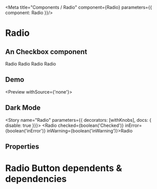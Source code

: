 
<Meta title="Components / Radio" component={Radio} parameters={{ component: Radio }}/>

# Radio

## An Checkbox component 

<Preview>
      <Radio>Radio</Radio>
       <Radio checked>Radio</Radio>
           <Radio inError>Radio</Radio>
       <Radio inWarning>Radio</Radio>
</Preview>


## Demo 

<Preview withSource={'none'}>
      <RadioDemo/>
</Preview>

## Dark Mode

<RadioDarkMode />

<Story name="Radio" parameters={{ decorators: [withKnobs],  docs: { disable: true  }}}>
      <Radio checked={boolean('Checked')} inError={boolean('inError')} inWarning={boolean('inWarning')}>Radio</Radio>
</Story>

## Properties

<Props of={Radio} />

# Radio Button dependents & dependencies
<DependenciesTable titleDependencies='Dependencies' titleDependents='Dependents' of={Radio} />

